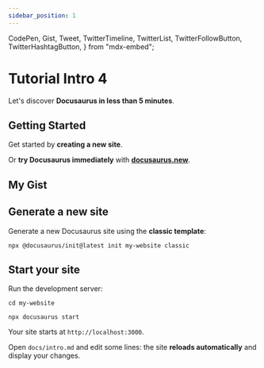 ```yaml
---
sidebar_position: 1
---
```


  CodePen,
  Gist,
  Tweet,
  TwitterTimeline,
  TwitterList,
  TwitterFollowButton,
  TwitterHashtagButton,
} from "mdx-embed";

# Tutorial Intro 4

Let's discover **Docusaurus in less than 5 minutes**.

## Getting Started

Get started by **creating a new site**.

Or **try Docusaurus immediately** with **[docusaurus.new](https://docusaurus.new)**.

<h2>My Gist</h2>
<Gist gistLink="PaulieScanlon/ca0cc9239176066492cb2aba435edbf7" />
<Tweet tweetLink="PaulieScanlon/status/1232982448310497286" />
<Tweet tweetLink="PaulieScanlon/status/1232982448310497286" theme="dark" />
<TwitterTimeline username="PaulieScanlon" height="400px" width="100%" />
<TwitterFollowButton username="jhcao23" />
<TwitterHashtagButton hashtag="#100DaysOfGatsby" size="large" />

## Generate a new site

Generate a new Docusaurus site using the **classic template**:

```shell
npx @docusaurus/init@latest init my-website classic
```

## Start your site

Run the development server:

```shell
cd my-website

npx docusaurus start
```

Your site starts at `http://localhost:3000`.

Open `docs/intro.md` and edit some lines: the site **reloads automatically** and display your changes.
